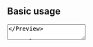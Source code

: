 
## Basic usage

<Preview>
  <TextArea className="w-[360px]" placeholder="Describe your expense" />
</Preview>

```tsx
const Demo = () => {
  const [value, setValue] = useState("");

  return (
    <TextArea
      placeholder="Describe your expense"
      value={value}
      onChange={(event) => {
        setValue(event.target.value);
      }}
    />
  );
};
```

## Size

The `rows` prop allows you to specify how many rows the textarea should have. Its default value is 3.

<Preview>
  <TextArea
    className="w-[360px]"
    placeholder="Describe your expense"
    rows={10}
  />
</Preview>

```tsx
<TextArea rows={10} />
```

:::info{title="Autosize TextArea"}
For browsers compatible with the field-sizing property, the height of the
TextArea is determined by its content rather than the specified number of
rows. It means that the prop `rows` has no impact. The TextArea's minimum
height is set to 3 rows while the maximum height is set to 400px. Should the
content exceed 3 rows, the TextArea will dynamically adjust its height based
on the content.
:::
